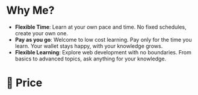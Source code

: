 # **Why Me?**

- **Flexible Time**: Learn at your own pace and time. No fixed schedules, create your own one.
- **Pay as you go**: Welcome to low cost learning. Pay only for the time you learn. Your wallet stays happy, with your knowledge grows.
- **Flexible Learning**: Explore web development with no boundaries. From basics to advanced topics, ask anything for your knowledge.

# **💸 Price**
